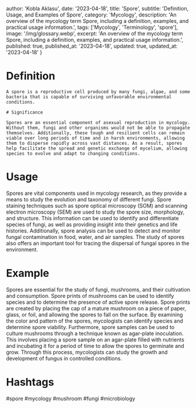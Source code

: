 
  author: 'Kobla Aklasu',
  date: '2023-04-18',
  title: 'Spore',
  subtitle: 'Definition, Usage, and Examples of Spore',
  category: 'Mycology',
  description: 'An overview of the mycology term Spore, including a definition, examples, and practical usage information.',
  tags: ['Mycology', 'Terminology', 'spore'],
  image: '/img/glossary.webp',
  excerpt: 'An overview of the mycology term Spore, including a definition, examples, and practical usage information.',
  published: true,
  published_at: '2023-04-18',
  updated: true,
  updated_at: '2023-04-18'
}




# Definition
    
    A spore is a reproductive cell produced by many fungi, algae, and some bacteria that is capable of surviving unfavorable environmental conditions. 
    
    # Significance 
    
    Spores are an essential component of asexual reproduction in mycology. Without them, fungi and other organisms would not be able to propagate themselves. Additionally, these tough and resilient cells can remain viable over long periods of time and in harsh environments, allowing them to disperse rapidly across vast distances. As a result, spores help facilitate the spread and genetic exchange of mycelium, allowing species to evolve and adapt to changing conditions.

# Usage

Spores are vital components used in mycology research, as they provide a means to study the evolution and taxonomy of different fungi. Spore staining techniques such as spore optical microscopy (SOM) and scanning electron microscopy (SEM) are used to study the spore size, morphology, and structure. This information can be used to identify and differentiate species of fungi, as well as providing insight into their genetics and life histories. Additionally, spore analysis can be used to detect and monitor fungal contamination in food, water, and air samples. The study of spores also offers an important tool for tracing the dispersal of fungal spores in the environment.

# Example

Spores are essential for the study of fungi, mushrooms, and their cultivation and consumption. Spore prints of mushrooms can be used to identify species and to determine the presence of active spore release. Spore prints are created by placing the cap of a mature mushroom on a piece of paper, glass, or foil, and allowing the spores to fall on the surface. By examining the color and pattern of the spores, mycologists can identify species and determine spore viability. Furthermore, spore samples can be used to culture mushrooms through a technique known as agar-plate inoculation. This involves placing a spore sample on an agar-plate filled with nutrients and incubating it for a period of time to allow the spores to germinate and grow. Through this process, mycologists can study the growth and development of fungus in controlled conditions.

# Hashtags

#spore #mycology #mushroom #fungi #microbiology

